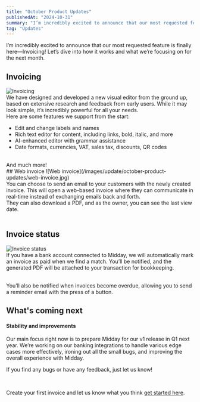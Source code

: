 ```yaml
---
title: "October Product Updates"
publishedAt: "2024-10-31"
summary: "I’m incredibly excited to announce that our most requested feature is finally here—Invoicing!  Let’s dive into how it works and what we’re focusing on for the next month."
tag: "Updates"
---
```


I’m incredibly excited to announce that our most requested feature is finally here—Invoicing!  Let’s dive into how it works and what we’re focusing on for the next month.
<br />

 
## Invoicing
![Invoicing](/images/update/october-product-updates/invoicing.jpg)
<br />
We have designed and developed a new visual editor from the ground up, based on extensive research and feedback from early users. While it may look simple, it’s incredibly powerful for all your needs. 
<br />
Here are some features we support from the start:

- Edit and change labels and names
- Rich text editor for content, including links, bold, italic, and more
- AI-enhanced editor with grammar assistance
- Date formats, currencies, VAT, sales tax, discounts, QR codes

<br />
And much more!

<br />
## Web invoice
![Web invoice](/images/update/october-product-updates/web-invoice.jpg)
<br />
You can choose to send an email to your customers with the newly created invoice. This will open a web-based invoice where they can communicate in real-time instead of exchanging emails back and forth. 
<br />
They can also download a PDF, and as the owner, you can see the last view date.

<br />
<br />

## Invoice status
![Invoice status](/images/update/october-product-updates/invoice-status.png)
<br />
If you have a bank account connected to Midday, we will automatically mark an invoice as paid when we find a match. You’ll be notified, and the generated PDF will be attached to your transaction for bookkeeping.<br />

<br />
You’ll also be notified when invoices become overdue, allowing you to send a reminder email with the press of a button.
<br />



## What's coming next
 
#### Stability and improvements 
Our main focus right now is to prepare Midday for our v1 release in Q1 next year. We’re working on our banking integrations to handle various edge cases more effectively, ironing out all the small bugs, and improving the overall experience with Midday.

If you find any bugs or have any feedback, just let us know!

<br />

Create your first invoice and let us know what you think [get started here](https://app.midday.ai).
